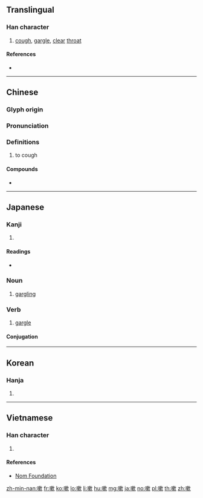 ==Translingual==

===Han character===
{{Han char|rn=30|rad=口|as=11|sn=14|four=67082|canj=RDLO|ids=⿰口欶}}

# [[cough]], [[gargle]], [[clear]] [[throat]]

====References====
* {{Han ref|kx=0204.270|dkj=04154|dj=0427.060|hdz=10674.100|uh=55FD|ud=22013|bh=B9C2|bd=47554}}

----

==Chinese==
{{zh-forms}}

===Glyph origin===
{{Han etym}}

===Pronunciation===
{{zh-pron
|m=sòu
|c=sok3,sau3
|h=pfs=chhu̍k
|md=
|mn=sàu
|w=
|mc=y
|oc=y
|cat=
}}

===Definitions===
{{zh-hanzi}}

# {{lb|zh|Wu, Wenzhou}} to cough

====Compounds====
* {{zh-l|咳嗽}}

----

==Japanese==

===Kanji===
{{ja-kanji|grade=|rs=口11}}

# {{defn|lang=ja|sort=口11}}

====Readings====
* {{ja-readings|on=[[そく]] (soku), [[しゅう]] (shū), [[そう]] (sō)|kun=[[うがい]] (ugai), [[すう]] (suu), [[くちすすぐ]] (kuchisusugu)}}

===Noun===
{{ja-noun|うがい|hhira=うがひ}}

# [[gargling]]

===Verb===
{{ja-verb-suru|うがい|hhira=うがひ}}

# [[gargle]]

====Conjugation====
{{ja-suru|うがい}}

----

==Korean==

===Hanja===
{{ko-hanja|hangeul=수|rv=su|mr=su}}

# {{defn|lang=ko|sort=口11}}

----

==Vietnamese==

===Han character===
{{vi-hantu|[[sấu]]|rs=口11}}

# {{defn|lang=vi|sort=口11}}

====References====
* [http://nomfoundation.org/common/nom_details.php?codepoint=55fd Nom Foundation]

[[zh-min-nan:嗽]]
[[fr:嗽]]
[[ko:嗽]]
[[lo:嗽]]
[[li:嗽]]
[[hu:嗽]]
[[mg:嗽]]
[[ja:嗽]]
[[no:嗽]]
[[pl:嗽]]
[[th:嗽]]
[[zh:嗽]]